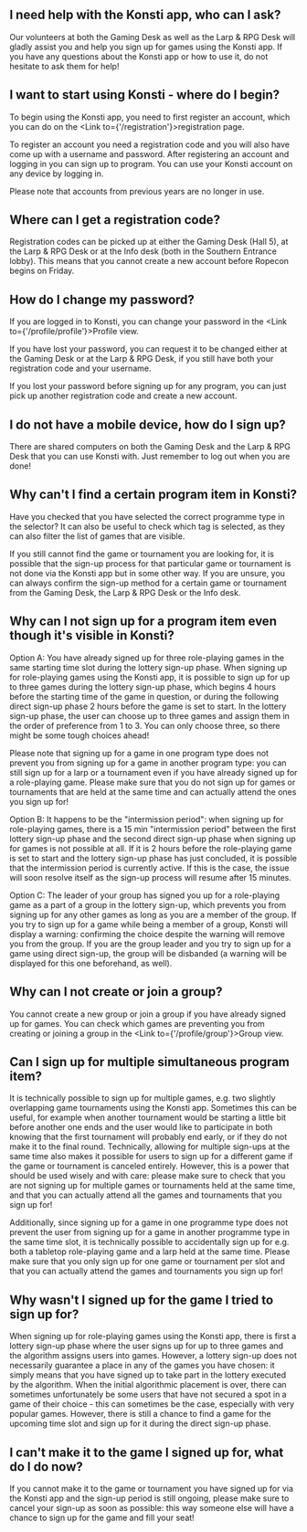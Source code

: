 
## I need help with the Konsti app, who can I ask?

Our volunteers at both the Gaming Desk as well as the Larp & RPG Desk will gladly assist you and help you sign up for games using the Konsti app. If you have any questions about the Konsti app or how to use it, do not hesitate to ask them for help!

## I want to start using Konsti - where do I begin?

To begin using the Konsti app, you need to first register an account, which you can do on the <Link to={'/registration'}>registration page</Link>.

To register an account you need a registration code and you will also have come up with a username
and password. After registering an account and logging in you can sign up to program. You can use your Konsti account on any device by logging in.

Please note that accounts from previous years are no longer in use.

## Where can I get a registration code?

Registration codes can be picked up at either the Gaming Desk (Hall 5), at the Larp & RPG Desk or at the Info desk (both in the Southern Entrance lobby). This means that you cannot create a new account before Ropecon begins on Friday.

## How do I change my password?

If you are logged in to Konsti, you can change your password in the <Link to={'/profile/profile'}>Profile view</Link>.

If you have lost your password, you can request it to be changed either at the Gaming Desk or at the Larp & RPG Desk, if you still have both your registration code and your username.

If you lost your password before signing up for any program, you can just pick up another registration code and create a new account.

## I do not have a mobile device, how do I sign up?

There are shared computers on both the Gaming Desk and the Larp & RPG Desk that you can use
Konsti with. Just remember to log out when you are done!

## Why can't I find a certain program item in Konsti?

Have you checked that you have selected the correct programme type in the selector? It can also be useful to check which tag is selected, as they can also filter the list of games that are visible.

If you still cannot find the game or tournament you are looking for, it is possible that the sign-up process for that particular game or tournament is not done via the Konsti app but in some other way. If you are unsure, you can always confirm the sign-up method for a certain game or tournament from the Gaming Desk, the Larp & RPG Desk or the Info desk.

## Why can I not sign up for a program item even though it's visible in Konsti?

Option A: You have already signed up for three role-playing games in the same starting time slot during the lottery sign-up phase. When signing up for role-playing games using the Konsti app, it is possible to sign up for up to three games during the lottery sign-up phase, which begins 4 hours before the starting time of the game in question, or during the following direct sign-up phase 2 hours before the game is set to start. In the lottery sign-up phase, the user can choose up to three games and assign them in the order of preference from 1 to 3. You can only choose three, so there might be some tough choices ahead!

Please note that signing up for a game in one program type does not prevent you from signing up for a game in another program type: you can still sign up for a larp or a tournament even if you have already signed up for a role-playing game. Please make sure that you do not sign up for games or tournaments that are held at the same time and can actually attend the ones you sign up for!

Option B: It happens to be the "intermission period": when signing up for role-playing games, there is a 15 min "intermission period" between the first lottery sign-up phase and the second direct sign-up phase when signing up for games is not possible at all. If it is 2 hours before the role-playing game is set to start and the lottery sign-up phase has just concluded, it is possible that the intermission period is currently active. If this is the case, the issue will soon resolve itself as the sign-up process will resume after 15 minutes.

Option C: The leader of your group has signed you up for a role-playing game as a part of a group in the lottery sign-up, which prevents you from signing up for any other games as long as you are a member of the group. If you try to sign up for a game while being a member of a group, Konsti will display a warning: confirming the choice despite the warning will remove you from the group. If you are the group leader and you try to sign up for a game using direct sign-up, the group will be disbanded (a warning will be displayed for this one beforehand, as well).

## Why can I not create or join a group?

You cannot create a new group or join a group if you have already signed up for games. You can check which games are preventing you from creating or joining a group in the <Link to={'/profile/group'}>Group view</Link>.

## Can I sign up for multiple simultaneous program item?

It is technically possible to sign up for multiple games, e.g. two slightly overlapping game tournaments using the Konsti app. Sometimes this can be useful, for example when another tournament would be starting a little bit before another one ends and the user would like to participate in both knowing that the first tournament will probably end early, or if they do not make it to the final round. Technically, allowing for multiple sign-ups at the same time also makes it possible for users to sign up for a different game if the game or tournament is canceled entirely. However, this is a power that should be used wisely and with care: please make sure to check that you are not signing up for multiple games or tournaments held at the same time, and that you can actually attend all the games and tournaments that you sign up for!

Additionally, since signing up for a game in one programme type does not prevent the user from signing up for a game in another programme type in the same time slot, it is technically possible to accidentally sign up for e.g. both a tabletop role-playing game and a larp held at the same time. Please make sure that you only sign up for one game or tournament per slot and that you can actually attend the games and tournaments you sign up for!

## Why wasn't I signed up for the game I tried to sign up for?

When signing up for role-playing games using the Konsti app, there is first a lottery sign-up phase where the user signs up for up to three games and the algorithm assigns users into games. However, a lottery sign-up does not necessarily guarantee a place in any of the games you have chosen: it simply means that you have signed up to take part in the lottery executed by the algorithm. When the initial algorithmic placement is over, there can sometimes unfortunately be some users that have not secured a spot in a game of their choice - this can sometimes be the case, especially with very popular games. However, there is still a chance to find a game for the upcoming time slot and sign up for it during the direct sign-up phase.

## I can't make it to the game I signed up for, what do I do now?

If you cannot make it to the game or tournament you have signed up for via the Konsti app and the sign-up period is still ongoing, please make sure to cancel your sign-up as soon as possible: this way someone else will have a chance to sign up for the game and fill your seat!
